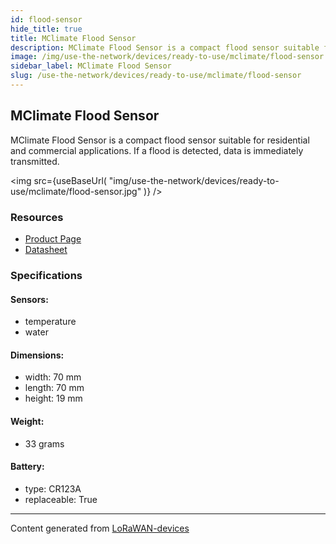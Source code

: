 ```yaml
---
id: flood-sensor
hide_title: true
title: MClimate Flood Sensor
description: MClimate Flood Sensor is a compact flood sensor suitable for residential and commercial applications. If a flood is detected, data is immediately transmitted.
image: /img/use-the-network/devices/ready-to-use/mclimate/flood-sensor.jpg
sidebar_label: MClimate Flood Sensor
slug: /use-the-network/devices/ready-to-use/mclimate/flood-sensor
---
```



## MClimate Flood Sensor

MClimate Flood Sensor is a compact flood sensor suitable for residential and commercial applications. If a flood is detected, data is immediately transmitted.

<img
src={useBaseUrl(
"img/use-the-network/devices/ready-to-use/mclimate/flood-sensor.jpg"
)}
/>

### Resources

- [Product Page](https://mclimate.bit.ai/docs/view/q4EOcRGOsCzVblyc)
- [Datasheet](https://d19bjv63x2j8ah.cloudfront.net/v2/22667/contents/aCgaVMEgTCt2DKjM/mclimate-flood-sensor-lorawan-datasheet-en.pdf)

### Specifications

#### Sensors:
- temperature
- water
#### Dimensions:
- width: 70 mm
- length: 70 mm
- height: 19 mm
#### Weight: 
- 33 grams
#### Battery: 
- type: CR123A
- replaceable: True



---
Content generated from [LoRaWAN-devices](https://github.com/TheThingsNetwork/lorawan-devices)